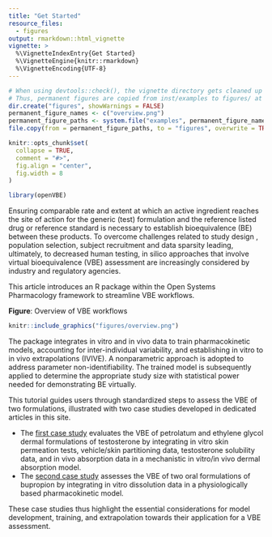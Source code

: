 ```yaml
---
title: "Get Started"
resource_files:
  - figures
output: rmarkdown::html_vignette
vignette: >
  %\VignetteIndexEntry{Get Started}
  %\VignetteEngine{knitr::rmarkdown}
  %\VignetteEncoding{UTF-8}
---
```


```r
# When using devtools::check(), the vignette directory gets cleaned up at the end of the run
# Thus, permanent figures are copied from inst/examples to figures/ at the beginning of the knitting
dir.create("figures", showWarnings = FALSE)
permanent_figure_names <- c("overview.png")
permanent_figure_paths <- system.file("examples", permanent_figure_names, package = "openVBE")
file.copy(from = permanent_figure_paths, to = "figures", overwrite = TRUE)

knitr::opts_chunk$set(
  collapse = TRUE,
  comment = "#>",
  fig.align = "center",
  fig.width = 8
)
```

```r
library(openVBE)
```


Ensuring comparable rate and extent at which an active ingredient reaches the site of action for the generic (test) formulation and the reference listed drug or reference standard is necessary to establish bioequivalence (BE) between these products.
To overcome challenges related to study design , population selection, subject recruitment and data sparsity leading, ultimately, to decreased human testing, in silico approaches that involve virtual bioequivalence (VBE) assessment are increasingly considered by industry and regulatory agencies.

This article introduces an R package within the Open Systems Pharmacology framework to streamline VBE workflows.

**Figure**: Overview of VBE workflows

```r
knitr::include_graphics("figures/overview.png")
```

The package integrates in vitro and in vivo data to train pharmacokinetic models, accounting for inter-individual variability, and establishing in vitro to in vivo extrapolations (IVIVE).
A nonparametric approach is adopted to address  parameter non-identifiability.
The trained model is subsequently applied to determine the appropriate study size with statistical power needed for demonstrating BE virtually.

This tutorial guides users through standardized steps to assess the VBE of two formulations, illustrated with two case studies developed in dedicated articles in this site. 

- The [first case study](./testosterone-dermal.html) evaluates the VBE of petrolatum and ethylene glycol dermal formulations of testosterone by integrating in vitro skin permeation tests, vehicle/skin partitioning data, testosterone solubility data, and in vivo absorption data in a mechanistic in vitro/in vivo dermal absorption model.
- The [second case study](./buproprion-oral.html) assesses the VBE of two oral formulations of bupropion by integrating in vitro dissolution data in a physiologically based pharmacokinetic model.

These case studies thus highlight the essential considerations for model development, training, and extrapolation towards their application for a VBE assessment.
